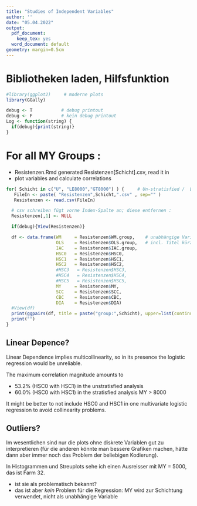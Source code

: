 ```yaml
---
title: "Studies of Independent Variables"
author: ''
date: "05.04.2022"
output:
  pdf_document:
    keep_tex: yes
  word_document: default
geometry: margin=0.5cm
---
```


# Bibliotheken laden, Hilfsfunktion

```r
#library(ggplot2)     # moderne plots
library(GGally)

debug <- T           # debug printout
debug <- F           # kein debug printout
Log <- function(string) {
  if(debug){print(string)}  
}
```

# For all MY Groups :

- Resistenzen.Rmd generated Resistenzen[Schicht].csv, read it in
- plot variables and calculate correlations

```r
for( Schicht in c("U", "LE8000","GT8000") ) {     # Un-stratisfied /  Less than or Equal to 8000 / Greater Than 8000 
   FileIn <- paste( "Resistenzen",Schicht,".csv" , sep="" )  
   Resistenzen <- read.csv(FileIn)

  # csv schreiben fügt vorne Index-Spalte an; diese entfernen :
  Resistenzen[,1] <- NULL                      

  if(debug){View(Resistenzen)}

  df <- data.frame(WM     = Resistenzen$WM.group,    # unabhängige Variablen extrahieren
                   OLS    = Resistenzen$OLS.group,   # incl. Titel kürzen, sonst Platzprobleme ...
                   IAC    = Resistenzen$IAC.group, 
                   HSC0   = Resistenzen$HSC0,
                   HSC1   = Resistenzen$HSC1,
                   HSC2   = Resistenzen$HSC2,
                   #HSC3   = Resistenzen$HSC3,
                   #HSC4   = Resistenzen$HSC4,
                   #HSC5   = Resistenzen$HSC5,
                   MY     = Resistenzen$MY, 
                   SCC    = Resistenzen$SCC, 
                   CBC    = Resistenzen$CBC, 
                   DIA    = Resistenzen$DIA)
  #View(df)
  print(ggpairs(df, title = paste("group:",Schicht), upper=list(continuos=wrap("cor",size=6))))
  print("")
}
```

## Linear Depence?

Linear Dependence implies multicollinearity, so in its presence the logistic regression would be unreliable.

The maximum correlation magnitude amounts to 

- 53.2% (HSC0 with HSC1) in the unstratisfied analysis 
- 60.0% (HSC0 with HSC1) in the stratisfied analysis MY > 8000

It might be better to not include HSC0 and HSC1 in one multivariate logistic regression to avoid collinearity problems.


## Outliers?

Im wesentlichen sind nur die plots ohne diskrete Variablen gut zu interpretieren (für die anderen könnte man bessere Grafiken machen, hätte dann aber immer noch das Problem der beliebigen Kodierung). 

In Histogrammen und Streuplots sehe ich einen Ausreisser mit MY = 5000, das ist Farm 32. 

- ist sie als problematisch bekannt? 
- das ist aber *kein* Problem für die Regression: MY wird zur Schichtung verwendet, nicht als unabhängige Variable


